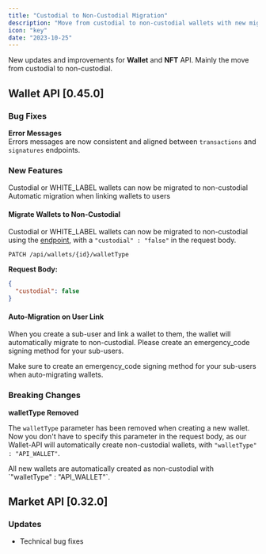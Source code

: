 ```yaml
---
title: "Custodial to Non-Custodial Migration"
description: "Move from custodial to non-custodial wallets with new migration features"
icon: "key"
date: "2023-10-25"
---
```


New updates and improvements for **Wallet** and **NFT** API. Mainly the move from custodial to non-custodial.

## Wallet API [0.45.0]

### Bug Fixes

**Error Messages**  
Errors messages are now consistent and aligned between `transactions` and `signatures` endpoints.

### New Features

<CardGroup cols={2}>
  <Card title="Migrate to Non-Custodial" icon="arrow-right">
    Custodial or WHITE_LABEL wallets can now be migrated to non-custodial
  </Card>
  
  <Card title="Auto-Migration" icon="bolt">
    Automatic migration when linking wallets to users
  </Card>
</CardGroup>

#### Migrate Wallets to Non-Custodial

Custodial or WHITE_LABEL wallets can now be migrated to non-custodial using the [endpoint](https://venly.readme.io/reference/updatewallettype), with a `"custodial" : "false"` in the request body.

```http
PATCH /api/wallets/{id}/walletType
```

**Request Body:**
```json
{
  "custodial": false
}
```

#### Auto-Migration on User Link

When you create a sub-user and link a wallet to them, the wallet will automatically migrate to non-custodial. Please create an emergency_code signing method for your sub-users.

<Warning>
Make sure to create an emergency_code signing method for your sub-users when auto-migrating wallets.
</Warning>

### Breaking Changes

**walletType Removed**

The `walletType` parameter has been removed when creating a new wallet. Now you don't have to specify this parameter in the request body, as our Wallet-API will automatically create non-custodial wallets, with `"walletType" : "API_WALLET"`.

<Info>
All new wallets are automatically created as non-custodial with `"walletType" : "API_WALLET"`.
</Info>

## Market API [0.32.0]

### Updates

- Technical bug fixes
